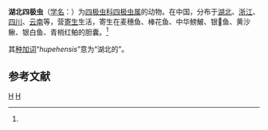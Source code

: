 {{Speciesbox
| genus = Chloromyxum
| species = hupehensis
| authority = (Li et Nie, 1973)<ref name='id9282'>{{cite web| url =http://www.bioinfo.cn/db05/BjdwSpecies.php?action=view&id=9282| title =湖北四极虫| work =《中国动物物种编目数据库》| publisher =中国科学院微生物研究所| author =中国科学院动物研究所| accessdate =2009-04-16| deadurl =yes| archiveurl =https://web.archive.org/web/20160305013803/http://www.bioinfo.cn/db05/BjdwSpecies.php?action=view&id=9282| archivedate =2016-03-05}}</ref>
}}

'''湖北四极虫'''（[[学名|学名]]：{{lang|la|''Chloromyxum hupehensis''}}）为[[四极虫科|四极虫科]][[四极虫属|四极虫属]]的动物。在中国，分布于[[湖北|湖北]]、[[浙江|浙江]]、[[四川|四川]]、[[云南|云南]]等，营[[寄生|寄生]]生活，寄生在麦穗鱼、棒花鱼、中华鰟鮍、银𩹥鱼、黄沙鳅、银白鱼、青梢红鲌的胆囊。<ref name='id9282'/>

其[[种加词|种加词]]“''hupehensis''”意为“湖北的”。

== 参考文献 ==
{{reflist}}

{{Taxonbar}}

[[Category:四极虫属|H]]
[[Category:1973年描述的动物|H]]


{{Cnidarian-stub}}